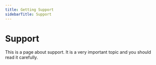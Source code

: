 ```yaml
---
title: Getting Support
sidebarTitle: Support
---
```


# Support

This is a page about support. It is a very important topic and you should read it carefully.

